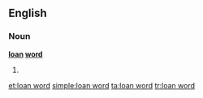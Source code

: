 ==English==

===Noun===
'''[[loan]] [[word]]'''

# {{alternative spelling of|loanword}}

[[et:loan word]]
[[simple:loan word]]
[[ta:loan word]]
[[tr:loan word]]